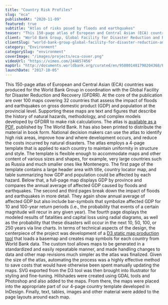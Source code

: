 ```yaml
---
title: "Country Risk Profiles"
slug: "eca"
publishedAt: "2020-11-09"
featured: true
subtitle: "Atlas of risks posed by floods and earthquakes"
teaser: "This 150-page atlas of European and Central Asian (ECA) countries was produced for the World Bank Group in coordination with the Global Facility for Disaster Reduction and Recovery (GFDRR)."
client: "World Bank Group, Global Facility for Disaster Reduction and Recovery"
clientSlug: "world-bank-group-global-facility-for-disaster-reduction-and-recovery"
category: "Environment"
categorySlug: "environment"
coverImage: "/images/projects/eca-cover.png"
videoUrl: "https://vimeo.com/244857456"
mapUrl: "http://documents.worldbank.org/curated/en/958801481798204368/Europe-and-Central-Asia-Country-risk-profiles-for-floods-and-earthquakes"
launchDate: "2017-10-05"
---
```

This 150-page atlas of European and Central Asian (ECA) countries was produced for the World Bank Group in coordination with the Global Facility for Disaster Reduction and Recovery (GFDRR). At the core of the publication are over 100 maps covering 32 countries that assess the impact of floods and earthquakes on gross domestic product (GDP) and population at the provincial level. Supporting these maps are text and figures that describe the history of natural hazards, methodology, and complex models developed by GFDRR to make risk calculations. The atlas is [available as a PDF](http://documents.worldbank.org/curated/en/958801481798204368/Europe-and-Central-Asia-Country-risk-profiles-for-floods-and-earthquakes), published by The World Bank. It has also been printed to distribute the material in book form. National decision makers can use the atlas to identify high risk areas, improve how and where development occurs, and reduce the costs incurred by natural disasters.
The atlas employs a 4-page template that is applied to each country to maintain uniformity in structure and style. The template is flexible enough to accommodate maps and other content of various sizes and shapes, for example, very large countries such as Russia and much smaller ones like Montenegro. The first page of the template contains a large header area with title, country locator map, and table summarizing how GDP and population could be affected by each hazard. Below that, a full-page map displays GDP by province and compares the annual average of affected GDP caused by floods and earthquakes. The second and third pages break down the impact of floods and earthquakes in more detail. They again show annual average of affected GDP but also include bar-symbols that symbolize affected GDP for 10 and 100-year return periods (i.e., the probability that events of a certain magnitude will recur in any given year). The fourth page displays the modeled results of fatalities and capital loss using radial diagrams, as well as the probability that these disasters will occur in the next 10, 50, 100, or 250 years via line charts.
In terms of technical aspects of the design, the centerpiece of the project was development of a [D3 static map production tool](http://www.axismaps.com/blog/2015/09/d3-web-maps-for-static-cartography-production/) that loads a basemap and creates map symbols for each country from World Bank data. The custom tool allows maps to be generated in a standardized and easily repeatable manner, and made handling changes to data and other map revisions much simpler as the atlas was finalized. Given the size of the atlas, automating the process was a highly effective method to save costs that would have otherwise been spent manually updating the maps. SVG exported from the D3 tool was then brought into Illustrator for styling and fine-tuning. Hillshades were created using GDAL tools and Photoshop and also added to the maps. From there, the maps were placed into the appropriate part of our 4-page country template developed in InDesign. Finally, text, tables, images and other material were added to the page layouts around each map.
